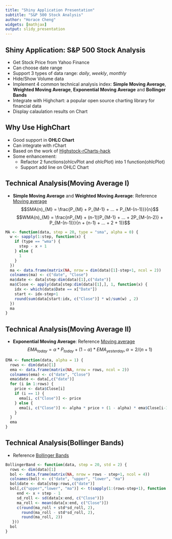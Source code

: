 ```yaml
---
title: "Shiny Application Presentation"
subtitle: "S&P 500 Stock Analysis"
author: "Horace Cheng"
widgets: [mathjax]
output: slidy_presentation
---
```


## Shiny Application: S&P 500 Stock Analysis

- Get Stock Price from Yahoo Finance
- Can choose date range
- Support 3 types of data range: *daily*, *weekly*, *monthly*
- Hide/Show Volume data
- Implement 4 common technical analysis index: **Simple Moving Average**, **Weighted Moving Average**, **Exponential Moving Average** and **Bollinger Bands**
- Integrate with Highchart: a popular open source charting library for financial data
- Display calaulation results on Chart

## Why Use HighChart

- Good support in **OHLC Chart**
- Can integrate with rChart
- Based on the work of [Highstock-rCharts-hack](https://github.com/nemonominem/Highstock-rCharts-hack)
- Some enhancement:
    * Refactor 2 functions(ohlcvPlot and ohlcPlot) into 1 function(ohlcPlot)
    * Support add line on OHLC Chart

## Technical Analysis(Moving Average I)
- **Simple Moving Average** and **Weighted Moving Average**: Reference [Moving average](http://en.wikipedia.org/wiki/Moving_average)
$$SMA(n)_{M} = \frac{P_{M} + P_{M-1} + ... + P_{M-(n-1)}}{n}$$
$$WMA(n)_{M} = \frac{nP_{M} + (n-1))P_{M-1} + ... + 2P_{M-(n-2)} + P_{M-(n-1)}}{n + (n-1) + ... + 2 + 1)}$$
```r
MA <- function(data, step = 20, type = "sma", alpha = 0) {
  w <- sapply(1:step, function(x) {
    if (type == "wma") {
      step - x + 1
    } else {
      1
    }
  })
  ma <- data.frame(matrix(NA, nrow = dim(data)[1]-step+1, ncol = 2))
  colnames(ma) <- c("date", "Close")
  ma$date <- data[step:dim(data)[1],c("date")]
  ma$Close <- apply(data[step:dim(data)[1],], 1, function(x) {
    idx <- which(data$Date == x["Date"])
    start <- idx-step+1    
    round(sum(data[start:idx, c("Close")] * w)/sum(w) , 2)
  })
  ma
} 
```

## Technical Analysis(Moving Average II)
- **Exponential Moving Average**: Reference [Moving average](http://en.wikipedia.org/wiki/Moving_average)
$$EMA_{today} = \alpha * P_{today} + (1-\alpha)*EMA_{yesterday}, \alpha = 2/(n+1)$$
```r
EMA <- function(data, alpha = 1) {
  rows <- dim(data)[1]
  ema <- data.frame(matrix(NA, nrow = rows, ncol = 2))
  colnames(ema) <- c("date", "Close")
  ema$date <- data[,c("date")]
  for (i in 1:rows) {
    price <- data$Close[i]
    if (i == 1) {
      ema[i, c("Close")] <- price
    } else {
      ema[i, c("Close")] <- alpha * price + (1 - alpha) * ema$Close[i-1]
    }
  }
  ema
}
```

## Technical Analysis(Bollinger Bands)
- Reference [Bollinger Bands](http://en.wikipedia.org/wiki/Bollinger_Bands)
```r
BollingerBand <- function(data, step = 20, std = 2) {
  rows <- dim(data)[1]
  bol <- data.frame(matrix(NA, nrow = rows - step+1, ncol = 4))
  colnames(bol) <- c("date", "upper", "lower", "ma")
  bol$date <- data[step:rows,c("date")]
  bol[,c("upper","lower", "ma")] <- t(sapply(1:(rows-step+1), function(x) {
     end <- x + step - 1
     sd_roll <- sd(data[x:end, c("Close")])
     ma_roll <- mean(data[x:end, c("Close")])
     c(round(ma_roll + std*sd_roll, 2), 
       round(ma_roll - std*sd_roll, 2), 
       round(ma_roll, 2))
   }))
  bol
}
```
